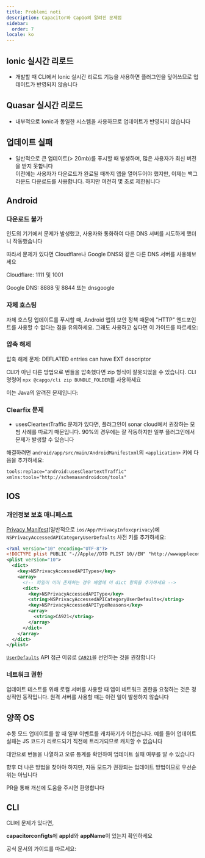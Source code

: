 ```yaml
---
title: Problemi noti
description: Capacitor와 CapGo의 알려진 문제점
sidebar:
  order: 7
locale: ko
---
```



## Ionic 실시간 리로드

* 개발할 때 CLI에서 Ionic 실시간 리로드 기능을 사용하면 플러그인을 덮어쓰므로 업데이트가 반영되지 않습니다

## Quasar 실시간 리로드

* 내부적으로 Ionic과 동일한 시스템을 사용하므로 업데이트가 반영되지 않습니다

## 업데이트 실패

* 일반적으로 큰 업데이트(> 20mb)를 푸시할 때 발생하며, 많은 사용자가 최신 버전을 받지 못합니다  
이전에는 사용자가 다운로드가 완료될 때까지 앱을 열어두어야 했지만, 이제는 백그라운드 다운로드를 사용합니다. 하지만 여전히 몇 초로 제한됩니다

## Android

### 다운로드 불가

인도의 기기에서 문제가 발생했고, 사용자와 통화하여 다른 DNS 서버를 시도하게 했더니 작동했습니다

따라서 문제가 있다면 Cloudflare나 Google DNS와 같은 다른 DNS 서버를 사용해보세요

Cloudflare: 1111 및 1001

Google DNS: 8888 및 8844 또는 dnsgoogle

<LinkCard
	title="How to setup a preferred DNS server on Android?"
	href="https://wwwandroidpolicecom/use-preferred-dns-server-android-tutorial/"
/>

### 자체 호스팅
자체 호스팅 업데이트를 푸시할 때, Android 앱의 보안 정책 때문에 "HTTP" 엔드포인트를 사용할 수 없다는 점을 유의하세요. 그래도 사용하고 싶다면 이 가이드를 따르세요:

<LinkCard
	title="How to allow all Network connection types HTTP and HTTPS in Android (9) Pie?"
	href="https://stackoverflow.com/a/51902630/5511370"
/>

### 압축 해제

압축 해제 문제: DEFLATED entries can have EXT descriptor

CLI가 아닌 다른 방법으로 번들을 압축했다면 zip 형식이 잘못되었을 수 있습니다. CLI 명령어 `npx @capgo/cli zip BUNDLE_FOLDER`를 사용하세요

이는 Java의 알려진 문제입니다:

<LinkCard
	title="Unzip issue: DEFLATED entries can have EXT descriptor"
	href="https://bugsopenjdkorg/browse/JDK-8143613"
/>

### Clearfix 문제

* usesCleartextTraffic 문제가 있다면, 플러그인이 sonar cloud에서 권장하는 모범 사례를 따르기 때문입니다. 90%의 경우에는 잘 작동하지만 일부 플러그인에서 문제가 발생할 수 있습니다

해결하려면 `android/app/src/main/AndroidManifestxml`의 `<application>` 키에 다음을 추가하세요:

```xml
tools:replace="android:usesCleartextTraffic"
xmlns:tools="http://schemasandroidcom/tools"
```

## IOS

### 개인정보 보호 매니페스트

[Privacy Manifest](https://capacitorjscom/docs/ios/privacy-manifest)(일반적으로 `ios/App/PrivacyInfoxcprivacy`)에 `NSPrivacyAccessedAPICategoryUserDefaults` 사전 키를 추가하세요:

```xml
<?xml version="10" encoding="UTF-8"?>
<!DOCTYPE plist PUBLIC "-//Apple//DTD PLIST 10//EN" "http://wwwapplecom/DTDs/PropertyList-10dtd">
<plist version="10">
  <dict>
    <key>NSPrivacyAccessedAPITypes</key>
    <array>
      <!-- 파일이 이미 존재하는 경우 배열에 이 dict 항목을 추가하세요 -->
      <dict>
        <key>NSPrivacyAccessedAPIType</key>
        <string>NSPrivacyAccessedAPICategoryUserDefaults</string>
        <key>NSPrivacyAccessedAPITypeReasons</key>
        <array>
          <string>CA921</string>
        </array>
      </dict>
    </array>
  </dict>
</plist>
```

[`UserDefaults`](https://developerapplecom/documentation/foundation/userdefaults) API 접근 이유로 [`CA921`](https://developerapplecom/documentation/bundleresources/privacy_manifest_files/describing_use_of_required_reason_api#4278401)을 선언하는 것을 권장합니다

### 네트워크 권한

업데이트 테스트를 위해 로컬 서버를 사용할 때 앱이 네트워크 권한을 요청하는 것은 정상적인 동작입니다. 원격 서버를 사용할 때는 이런 일이 발생하지 않습니다

## 양쪽 OS

수동 모드 업데이트를 할 때 일부 이벤트를 캐치하기가 어렵습니다. 예를 들어 업데이트 실패는 JS 코드가 리로드되기 직전에 트리거되므로 캐치할 수 없습니다

대안으로 번들을 나열하고 오류 통계를 확인하여 업데이트 실패 여부를 알 수 있습니다

향후 더 나은 방법을 찾아야 하지만, 자동 모드가 권장되는 업데이트 방법이므로 우선순위는 아닙니다

PR을 통해 개선에 도움을 주시면 환영합니다

## CLI

CLI에 문제가 있다면,

**capacitorconfigts**에 **appId**와 **appName**이 있는지 확인하세요

공식 문서의 가이드를 따르세요:

<LinkCard
	title="Capacitor Configuration"
	href="https://capacitorjscom/docs/config"
/>
